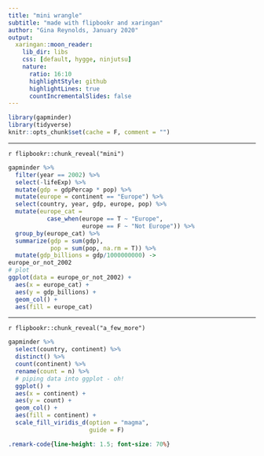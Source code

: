 ```yaml
---
title: "mini wrangle"
subtitle: "made with flipbookr and xaringan"
author: "Gina Reynolds, January 2020"
output:
  xaringan::moon_reader:
    lib_dir: libs
    css: [default, hygge, ninjutsu]
    nature:
      ratio: 16:10
      highlightStyle: github
      highlightLines: true
      countIncrementalSlides: false
---
```


```r
library(gapminder)
library(tidyverse)
knitr::opts_chunk$set(cache = F, comment = "")
```

---

`r flipbookr::chunk_reveal("mini")`


```r
gapminder %>% 
  filter(year == 2002) %>% 
  select(-lifeExp) %>% 
  mutate(gdp = gdpPercap * pop) %>% 
  mutate(europe = continent == "Europe") %>% 
  select(country, year, gdp, europe, pop) %>% 
  mutate(europe_cat = 
           case_when(europe == T ~ "Europe",
                     europe == F ~ "Not Europe")) %>% 
  group_by(europe_cat) %>% 
  summarize(gdp = sum(gdp),
            pop = sum(pop, na.rm = T)) %>%
  mutate(gdp_billions = gdp/1000000000) ->
europe_or_not_2002
# plot
ggplot(data = europe_or_not_2002) +
  aes(x = europe_cat) +
  aes(y = gdp_billions) +
  geom_col() + 
  aes(fill = europe_cat)
```

---

`r flipbookr::chunk_reveal("a_few_more")`

```r
gapminder %>%
  select(country, continent) %>% 
  distinct() %>% 
  count(continent) %>% 
  rename(count = n) %>% 
  # piping data into ggplot - oh!
  ggplot() +
  aes(x = continent) +
  aes(y = count) +
  geom_col() +
  aes(fill = continent) +
  scale_fill_viridis_d(option = "magma", 
                       guide = F)
```



```css
.remark-code{line-height: 1.5; font-size: 70%}
```
